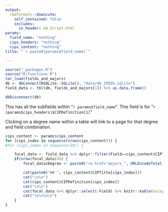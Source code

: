 ```yaml
---
output:
  rmdformats::downcute:
    self_contained: false
    includes:
      in_header: GA_Script.html
params:
  field_name: "nothing"
  cips_headers: "nothing"
  cips_content: "nothing"
title: "`r paste0(params$field_name)`"

---
```



```r
source("_packages.R")
source("R/functions.R")
tar_load(fields_and_majors)
db <- dbConnect(RSQLite::SQLite(), "data/db_IPEDS.sqlite")
field_data <- tbl(db, fields_and_majors[1]) %>% as.data.frame()

dbDisconnect(db)
```

This has all the subfields within "`r params$field_name`". This field is for "`r (params$cips_headers)$CIPDefinition[1]`"

Clicking on a degree name within a table will link to a page for that degree and field combination.

```r
cips_content <- params$cips_content
for (cips_index in sequence(nrow(cips_content))) {
#for (cips_index in sequence(10)) {

	focal_data <- field_data %>% dplyr::filter(Field==cips_content$CIPTitle[cips_index]) 
	if(nrow(focal_data)>0) {		
		focal_data$Degree <- paste0("<a href='majors_", URLEncodeTotal(gsub(" ", "", focal_data$Degree)), "_", URLEncodeTotal( gsub('/', "_",gsub(",", "_", gsub(" ", "", focal_data$Field)))) ,".html'>", focal_data$Degree, "</a>")

		cat(paste0("## ", cips_content$CIPTitle[cips_index]))
		cat("\n\n")
		cat(cips_content$CIPDefinition[cips_index])
		cat("\n\n")
		cat(focal_data %>% dplyr::select(-Field) %>% knitr::kable(escape=FALSE) %>%  kableExtra::kable_styling(bootstrap_options = c("striped", "hover", "condensed")))
		cat("\n\n\n\n")
	}
}

```

